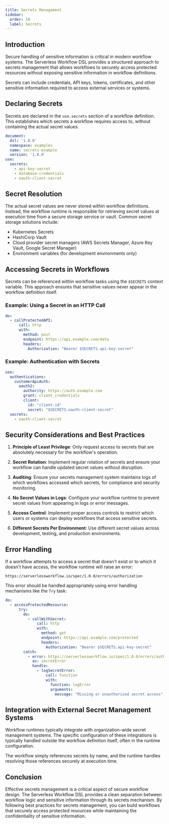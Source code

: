 ```yaml
---
title: Secrets Management
sidebar:
  order: 10
  label: Secrets
---
```


## Introduction

Secure handling of sensitive information is critical in modern workflow systems. The Serverless Workflow DSL provides a structured approach to secrets management that allows workflows to securely access protected resources without exposing sensitive information in workflow definitions.

Secrets can include credentials, API keys, tokens, certificates, and other sensitive information required to access external services or systems.

## Declaring Secrets

Secrets are declared in the `use.secrets` section of a workflow definition. This establishes which secrets a workflow requires access to, without containing the actual secret values.

```yaml
document:
  dsl: '1.0.0'
  namespace: examples
  name: secrets-example
  version: '1.0.0'
use:
  secrets:
    - api-key-secret
    - database-credentials
    - oauth-client-secret
```

## Secret Resolution

The actual secret values are never stored within workflow definitions. Instead, the workflow runtime is responsible for retrieving secret values at execution time from a secure storage service or vault. Common secret storage solutions include:

- Kubernetes Secrets
- HashiCorp Vault
- Cloud provider secret managers (AWS Secrets Manager, Azure Key Vault, Google Secret Manager)
- Environment variables (for development environments only)

## Accessing Secrets in Workflows

Secrets can be referenced within workflow tasks using the `$SECRETS` context variable. This approach ensures that sensitive values never appear in the workflow definition itself.

### Example: Using a Secret in an HTTP Call

```yaml
do:
  - callProtectedAPI:
      call: http
      with:
        method: post
        endpoint: https://api.example.com/data
        headers:
          Authorization: "Bearer $SECRETS.api-key-secret"
```

### Example: Authentication with Secrets

```yaml
use:
  authentications:
    customerApiAuth:
      oauth2:
        authority: https://auth.example.com
        grant: client_credentials
        client:
          id: "client-id"
          secret: "$SECRETS.oauth-client-secret"
  secrets:
    - oauth-client-secret
```

## Security Considerations and Best Practices

1. **Principle of Least Privilege**: Only request access to secrets that are absolutely necessary for the workflow's operation.

2. **Secret Rotation**: Implement regular rotation of secrets and ensure your workflow can handle updated secret values without disruption.

3. **Auditing**: Ensure your secrets management system maintains logs of which workflows accessed which secrets, for compliance and security monitoring.

4. **No Secret Values in Logs**: Configure your workflow runtime to prevent secret values from appearing in logs or error messages.

5. **Access Control**: Implement proper access controls to restrict which users or systems can deploy workflows that access sensitive secrets.

6. **Different Secrets Per Environment**: Use different secret values across development, testing, and production environments.

## Error Handling

If a workflow attempts to access a secret that doesn't exist or to which it doesn't have access, the workflow runtime will raise an error:

```
https://serverlessworkflow.io/spec/1.0.0/errors/authorization
```

This error should be handled appropriately using error handling mechanisms like the `Try` task:

```yaml
do:
  - accessProtectedResource:
      try:
        do:
          - callWithSecret:
              call: http
              with:
                method: get
                endpoint: https://api.example.com/protected
                headers:
                  Authorization: "Bearer $SECRETS.api-key-secret"
        catch:
          - error: https://serverlessworkflow.io/spec/1.0.0/errors/authorization
            as: secretError
            handle:
              - logSecretError:
                  call: function
                  with:
                    function: logError
                    arguments:
                      message: "Missing or unauthorized secret access"
```

## Integration with External Secret Management Systems

Workflow runtimes typically integrate with organization-wide secret management systems. The specific configuration of these integrations is typically handled outside the workflow definition itself, often in the runtime configuration.

The workflow simply references secrets by name, and the runtime handles resolving those references securely at execution time.

## Conclusion

Effective secrets management is a critical aspect of secure workflow design. The Serverless Workflow DSL provides a clean separation between workflow logic and sensitive information through its secrets mechanism. By following best practices for secrets management, you can build workflows that securely access protected resources while maintaining the confidentiality of sensitive information. 